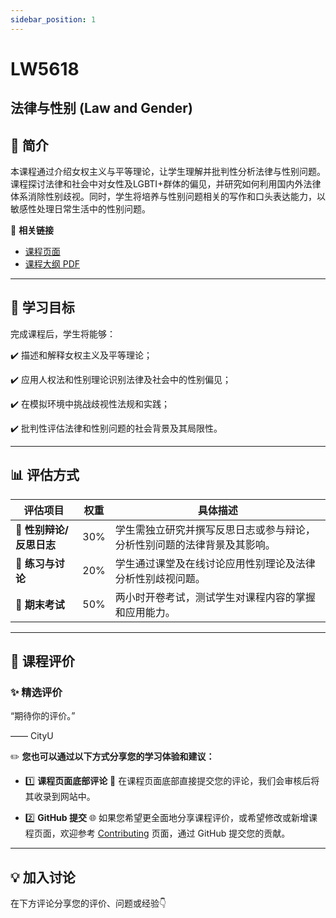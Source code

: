 ```yaml
---
sidebar_position: 1
---
```


# LW5618
## 法律与性别 (Law and Gender)

## **📘 简介**
本课程通过介绍女权主义与平等理论，让学生理解并批判性分析法律与性别问题。课程探讨法律和社会中对女性及LGBTI+群体的偏见，并研究如何利用国内外法律体系消除性别歧视。同时，学生将培养与性别问题相关的写作和口头表达能力，以敏感性处理日常生活中的性别问题。

🔗 **相关链接**
- [课程页面](https://www.cityu.edu.hk/catalogue/pg/202425/course/LW5618.htm)
- [课程大纲 PDF](https://www.cityu.edu.hk/catalogue/pg/202425/course/LW5618.pdf)

---

## **🎯 学习目标**

完成课程后，学生将能够：

✔️ 描述和解释女权主义及平等理论；

✔️ 应用人权法和性别理论识别法律及社会中的性别偏见；

✔️ 在模拟环境中挑战歧视性法规和实践；

✔️ 批判性评估法律和性别问题的社会背景及其局限性。

---

## **📊 评估方式**

| **评估项目**         | **权重** | **具体描述**                                                                                       |
|---------------------|---------|---------------------------------------------------------------------------------------------------|
| **📂 性别辩论/反思日志** | 30%     | 学生需独立研究并撰写反思日志或参与辩论，分析性别问题的法律背景及其影响。                                    |
| **📂 练习与讨论**     | 20%     | 学生通过课堂及在线讨论应用性别理论及法律分析性别歧视问题。                                                 |
| **📂 期末考试**       | 50%     | 两小时开卷考试，测试学生对课程内容的掌握和应用能力。                                                     |

---

## **💬 课程评价**

### ✨ **精选评价**
<div className={commentStyles.commentBox}>
    <p className={commentStyles.commentText}>
        “期待你的评价。”
    </p>
    <p className={commentStyles.commentAuthor}>—— CityU</p>
</div>

✏️ **您也可以通过以下方式分享您的学习体验和建议：**

- 1️⃣ **课程页面底部评论**
💬 在课程页面底部直接提交您的评论，我们会审核后将其收录到网站中。

- 2️⃣ **GitHub 提交**
🌐 如果您希望更全面地分享课程评价，或希望修改或新增课程页面，欢迎参考 [Contributing](/contributing) 页面，通过 GitHub 提交您的贡献。

---

## **💡 加入讨论**

在下方评论分享您的评价、问题或经验👇
<Utterances />

